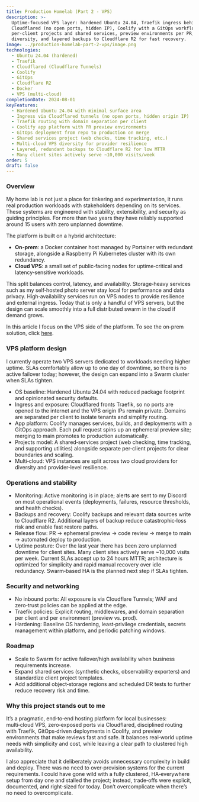 ```yaml
---
title: Production Homelab (Part 2 - VPS)
description: >-
  Uptime-focused VPS layer: hardened Ubuntu 24.04, Traefik ingress behind
  Cloudflared (no open ports, hidden IP), Coolify with a GitOps workflow,
  per‑client projects and shared services, preview environments per PR, multi‑cloud
  diversity, and layered backups to Cloudflare R2 for fast recovery.
image: ../production-homelab-part-2-vps/image.png
technologies:
  - Ubuntu 24.04 (hardened)
  - Traefik
  - Cloudflared (Cloudflare Tunnels)
  - Coolify
  - GitOps
  - Cloudflare R2
  - Docker
  - VPS (multi‑cloud)
completionDate: 2024-08-01
keyFeatures:
  - Hardened Ubuntu 24.04 with minimal surface area
  - Ingress via Cloudflared tunnels (no open ports, hidden origin IP)
  - Traefik routing with domain separation per client
  - Coolify app platform with PR preview environments
  - GitOps deployment from repo to production on merge
  - Shared services project (web checks, time tracking, etc.)
  - Multi‑cloud VPS diversity for provider resilience
  - Layered, redundant backups to Cloudflare R2 for low MTTR
  - Many client sites actively serve ~10,000 visits/week
order: 5
draft: false
---
```


### Overview

My home lab is not just a place for tinkering and experimentation, it runs real production workloads with stakeholders depending on its services. These systems are engineered with stability, extensibility, and security as guiding principles. For more than two years they have reliably supported around 15 users with zero unplanned downtime.

The platform is built on a hybrid architecture:

- **On‑prem**: a Docker container host managed by Portainer with redundant storage, alongside a Raspberry Pi Kubernetes cluster with its own redundancy.
- **Cloud VPS**: a small set of public‑facing nodes for uptime‑critical and latency‑sensitive workloads.

This split balances control, latency, and availability. Storage‑heavy services such as my self‑hosted photo server stay local for performance and data privacy. High‑availability services run on VPS nodes to provide resilience and external ingress. Today that is only a handful of VPS servers, but the design can scale smoothly into a full distributed swarm in the cloud if demand grows.

In this article I focus on the VPS side of the platform. To see the on‑prem solution, click [here](/projects/home-lab-production-workflow).

### VPS platform design

I currently operate two VPS servers dedicated to workloads needing higher uptime. SLAs comfortably allow up to one day of downtime, so there is no active failover today; however, the design can expand into a Swarm cluster when SLAs tighten.

- OS baseline: Hardened Ubuntu 24.04 with reduced package footprint and opinionated security defaults.
- Ingress and exposure: Cloudflared fronts Traefik, so no ports are opened to the internet and the VPS origin IPs remain private. Domains are separated per client to isolate tenants and simplify routing.
- App platform: Coolify manages services, builds, and deployments with a GitOps approach. Each pull request spins up an ephemeral preview site; merging to main promotes to production automatically.
- Projects model: A shared‑services project (web checking, time tracking, and supporting utilities) alongside separate per‑client projects for clear boundaries and scaling.
- Multi‑cloud: VPS instances are split across two cloud providers for diversity and provider‑level resilience.

### Operations and stability

- Monitoring: Active monitoring is in place; alerts are sent to my Discord on most operational events (deployments, failures, resource thresholds, and health checks).
- Backups and recovery: Coolify backups and relevant data sources write to Cloudflare R2. Additional layers of backup reduce catastrophic‑loss risk and enable fast restore paths.
- Release flow: PR → ephemeral preview → code review → merge to main → automated deploy to production.
- Uptime posture: Over the last year there has been zero unplanned downtime for client sites. Many client sites actively serve ~10,000 visits per week. Current SLAs accept up to 24 hours MTTR; architecture is optimized for simplicity and rapid manual recovery over idle redundancy. Swarm‑based HA is the planned next step if SLAs tighten.

### Security and networking

- No inbound ports: All exposure is via Cloudflare Tunnels; WAF and zero‑trust policies can be applied at the edge.
- Traefik policies: Explicit routing, middlewares, and domain separation per client and per environment (preview vs. prod).
- Hardening: Baseline OS hardening, least‑privilege credentials, secrets management within platform, and periodic patching windows.

### Roadmap

- Scale to Swarm for active failover/high availability when business requirements increase.
- Expand shared services (synthetic checks, observability exporters) and standardize client project templates.
- Add additional object‑storage regions and scheduled DR tests to further reduce recovery risk and time.

### Why this project stands out to me

It’s a pragmatic, end‑to‑end hosting platform for local businesses: multi‑cloud VPS, zero‑exposed ports via Cloudflared, disciplined routing with Traefik, GitOps‑driven deployments in Coolify, and preview environments that make reviews fast and safe. It balances real‑world uptime needs with simplicity and cost, while leaving a clear path to clustered high availability.

I also appreciate that it deliberately avoids unnecessary complexity in build and deploy. There was no need to over‑provision systems for the current requirements. I could have gone wild with a fully clustered, HA‑everywhere setup from day one and stalled the project; instead, trade‑offs were explicit, documented, and right‑sized for today. Don’t overcomplicate when there’s no need to overcomplicate.
